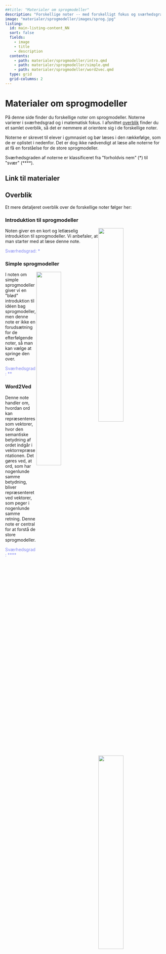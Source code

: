 ```yaml
---
##title: "Materialer om sprogmodeller"
description: "Forskellige noter -- med forskelligt fokus og sværhedsgrad -- om sprogmodeller."
image: "materialer/sprogmodeller/images/sprog.jpg"
listing:
  id: main-listing-content_NN
  sort: false
  fields: 
    - image
    - title
    - description
  contents: 
    - path: materialer/sprogmodeller/intro.qmd
    - path: materialer/sprogmodeller/simple.qmd
    - path: materialer/sprogmodeller/word2vec.qmd
  type: grid 
  grid-columns: 2
---
```


# Materialer om sprogmodeller

På denne side finder du forskellige noter om sprogmodeller. Noterne varierer i sværhedsgrad og i matematisk fokus. I afsnittet [overblik](#overblik) finder du et samlet overblik, så det er nemmere at orientere sig i de forskellige noter. 

Noterne er skrevet til elever i gymnasiet og bør læses i den rækkefølge, som de er oplistet i nedenfor. Det er dog ikke nødvendigt at læse alle noterne for at få en forståelse for de store sprogmodeller. 

Sværhedsgraden af noterne er klassificeret fra \"forholdvis nem\" (\*) til \"svær\" (\*\*\*\*).

## Link til materialer

::: {#main-listing-content_NN}
:::


## Overblik



Et mere detaljeret overblik over de forskellige noter følger her:

### Introduktion til sprogmodeller

![](materialer/sprogmodeller/images/sprog.jpg){style='float:right;'  width=40%}

Noten giver en en kort og letlæselig introduktion til sprogmodeller. Vi anbefaler, at man starter med at læse denne note.

[Sværhedsgrad: \*]{style="color: #8086F2"}


### Simple sprogmodeller

![](materialer/sprogmodeller/images/sprog.jpg){style='float:right;'  width=40%}

I noten om simple sprogmodeller giver vi en \"blød\" introduktion til idéen bag sprogmodeller, men denne note er ikke en forudsætning for de efterfølgende noter, så man kan vælge at springe den over.


[Sværhedsgrad: \*\*]{style="color: #8086F2"}


### Word2Ved

![](materialer/sprogmodeller/images/sprog.jpg){style='float:right;'  width=40%}

Denne note handler om, hvordan ord kan repræsenteres som vektorer, hvor den semantiske betydning af ordet indgår i vektorrepræsentationen. Det gøres ved, at ord, som har nogenlunde samme betydning, bliver repræsenteret ved vektorer, som peger i nogenlunde samme retning. Denne note er central for at forstå de store sprogmodeller. 


[Sværhedsgrad: \*\*\*\*]{style="color: #8086F2"}


<!-- ### Neurale netværk til tekstgenerering -->

<!-- ![](materialer/materialer/sprogmodeller/images/){style='float:right;'  width=40%} -->

<!-- -   Neurale netværk til tekstgenerering (avanceret, kan udelades) -->


<!-- **Sværhedsgrad: \*\*\*\* ** -->


<!-- ### Transformeren -->

<!-- ![](materialer/materialer/sprogmodeller/images/){style='float:right;'  width=40%} -->

<!-- -   Transformeren (avanceret, kan udelades, bygger på \"neurale netværk -->
<!--     til tekstgenerering\") -->


<!-- **Sværhedsgrad: \*\*\*\* ** -->
